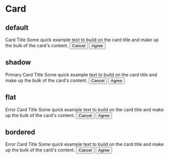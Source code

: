 
# Card

## default
<Card variant='primary'>
    <Card.Header>
        Card Title 
    </Card.Header>
    <Card.Body>
        Some quick example text to build on the card title and make up the bulk of the card's content.
    </Card.Body>
    <Card.Footer>
        <Button size="sm" light>
        Cancel
        </Button>
        <Button size="sm">Agree</Button>
    </Card.Footer>
</Card>
<Spacer height={2} />

## shadow
<Card variant="shadow">
     <Card.Header>
        Primary Card Title 
    </Card.Header>
    <Card.Body>
        Some quick example text to build on the card title and make up the bulk of the card's content.
    </Card.Body>
    <Card.Footer>
        <Button size="sm" light>
        Cancel
        </Button>
        <Button size="sm">Agree</Button>
    </Card.Footer>
</Card>
<Spacer height={2} />

## flat
<Card variant="flat">
     <Card.Header>
       Error Card Title 
    </Card.Header>
    <Card.Body>
        Some quick example text to build on the card title and make up the bulk of the card's content.
    </Card.Body>
    <Card.Footer>
        <Button size="sm" light>
        Cancel
        </Button>
        <Button size="sm">Agree</Button>
    </Card.Footer>
</Card>
<Spacer height={2} />

## bordered
<Card variant="bordered">
     <Card.Header>
       Error Card Title 
    </Card.Header>
    <Card.Body>
        Some quick example text to build on the card title and make up the bulk of the card's content.
    </Card.Body>
    <Card.Footer>
        <Button size="sm" light>
        Cancel
        </Button>
        <Button size="sm">Agree</Button>
    </Card.Footer>
</Card>